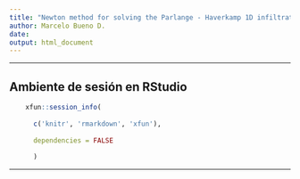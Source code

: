```yaml
---
title: "Newton method for solving the Parlange - Haverkamp 1D infiltration equation"
author: Marcelo Bueno D.
date: 
output: html_document
---
```


***

## Ambiente de sesión en RStudio

``` r

    xfun::session_info( 
      
      c('knitr', 'rmarkdown', 'xfun'), 
      
      dependencies = FALSE
      
      )


```

***

